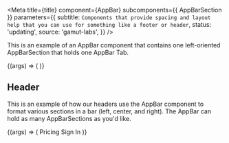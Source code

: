 
<Meta
  title={title}
  component={AppBar}
  subcomponents={{ AppBarSection }}
  parameters={{
    subtitle: `Components that provide
spacing and layout help that you can use for something like a footer or
header`,
    status: 'updating',
    source: 'gamut-labs',
  }}
/>

This is an example of an AppBar component that contains one left-oriented
AppBarSection that holds one AppBar Tab.

<Canvas>
  <Story name="AppBar">
    {(args) => (
      <AppBar>
        <AppBarSection position="left" />
      </AppBar>
    )}
  </Story>
</Canvas>

<PropsTable of={AppBar} />

## Header

This is an example of how our headers use the AppBar component to format
various sections in a bar (left, center, and right). The AppBar can hold
as many AppBarSections as you'd like.

<Canvas>
  <Story name="Header">
    {(args) => (
      <AppBar>
        <AppBarSection position="left">
          <Logo />
        </AppBarSection>
        <AppBarSection position="center">Pricing</AppBarSection>
        <AppBarSection position="right">Sign In</AppBarSection>
      </AppBar>
    )}
  </Story>
</Canvas>
